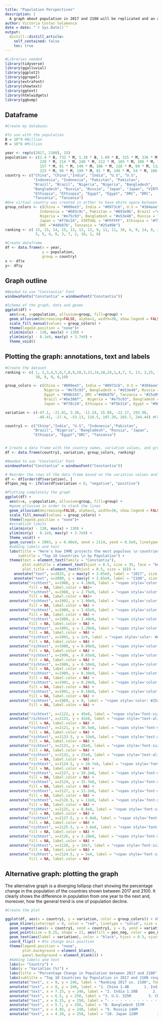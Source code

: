 ```yaml
---
title: "Population Perspectives"
description: |
  A graph about population in 2017 and 2100 will be replicated and an alternative way of visualizing this graph will be presented
author: Victoria Costas Salamanca
date = date: "`r Sys.Date()`"
output:
  distill::distill_article:
    self_contained: false
    toc: true
---
```

```r
#Libraries needed
library(tidyverse)
library(ggalluvial)
library(ggplot2)
library(ggrepel)
library(extrafont)
library(showtext)
library(ggtext)
library(htmlwidgets)
library(ggbump)
```

## Dataframe


```r
#Create my database:

#To use with the population
B = 10^9 #Billion
M = 10^6 #Million

year <- rep(c(2017, 2100), 15)
population <- c(1.4 * B, 732 * M, 1.38 * B, 1.09 * B, 325 * M, 336 * M, 258 * M,
                229 * M, 214 * M, 248 * M, 212 * M, 165 * M, 206 * M, 791 * M, 
                157 * M, 81 * M, 146 * M, 106 * M, 128 * M, 60 * M, 112*M, 170*M, 103 * M,
                223 * M, 96 * M, 199 * M, 81 * M, 246 * M, 54 * M, 186 * M)
country <- c("China", "China","India", "India", "U.S", "U.S",
             "Indonesia", "Indonesia", "Pakistan", "Pakistan",
             "Brazil", "Brazil", "Nigeria", "Nigeria", "Bangladesh", 
             "Bangladesh", "Russia", "Russia", "Japan", "Japan", "VIRTUAL", "VIRTUAL",
             "Ethiopia", "Ethiopia", "Egypt", "Egypt", "DRC", "DRC",
             "Tanzania", "Tanzania")
#One virtual country was created in orther to have white space between countries as in the original graph
group_colors <- c(China = "#009ee5", India = "#0973cb", U.S = "#384aae",
                Indonesia = "#603c9c", Pakistan = "#893e9b", Brazil ="#be388f", 
                Nigeria = "#e75c93", Bangladesh = "#e53e48", Russia = "#f96439",
                Japan = "#f78c24", VIRTUAL = "#FFFFFF", Ethiopia = "#f5b314", Egypt = "#98b245", 
                DRC ="#40b87b", Tanzania = "#25a99b")
ranking <- c( 15, 13, 14, 15, 13, 12, 12, 9, 11, 11, 10, 4, 9, 14, 8, 2, 7, 3, 6, 1,
              5, 5, 4, 8, 3, 7, 2, 10, 1, 6)

#Create dataframe
df <- data.frame(x = year,
                 y = population,
                 group = country)
x <- df$x
y<- df$y

```


## Graph outline


```r
#Needed to use "Constantia" Font
windowsFonts("Constantia" = windowsFont("Constantia"))

#Schema of the graph, data and geoms
ggplot(df) +
  aes(x=x, y=population, alluvium=group, fill=group) +
  geom_alluvium(decreasing=FALSE, alpha=1, width=30, show.legend = FALSE) +
  scale_fill_manual(values = group_colors) +
  theme(legend.position = "none")+
  xlim(min(x) - 130, max(x) + 130) + 
  ylim(min(y) - 0.1e9, max(y) + 3.7e9) +
  theme_void()


```

## Plotting the graph: annotations, text and labels


```r
#Create the dataset
ranking <- c( 1, 2,3,4,5,6,7,8,9,10,3,13,14,18,24,1,4,7, 5, 13, 2,25, 19, 
              38, 8, 9, 6,10)

group_colors <- c(China = "#009ee5", India = "#0973cb", U.S = "#384aae", Indonesia = "#603c9c", Pakistan = "#893e9b", Brazil ="#be388f",
                  Nigeria = "#e75c93", Bangladesh = "#e53e48", Russia = "#f96439", Japan = "#f78c24", Ethiopia = "#f5b314",
                  Egypt = "#98b245", DRC ="#40b87b", Tanzania = "#25a99b", China = "#009ee5", India = "#0973cb", U.S = "#384aae",  Indonesia = "#603c9c",  Pakistan = "#893e9b",  
                  Brazil ="#be388f",  Nigeria = "#e75c93", Bangladesh = "#e53e48", Russia = "#f96439",
                  Japan = "#f78c24", Ethiopia = "#f5b314", Egypt = "#98b245", DRC ="#40b87b", Tanzania = "#25a99b")

variation <- c(-47.1, -21.01, 3.38, -11.24, 15.89, -22.17, 293.98,
               -48.41, -27.4, -53.13, 116.5, 107.29, 203.7, 244.44) #From the data on top

country1 <- c("China","India", "U.S", "Indonesia","Pakistan",
             "Brazil", "Nigeria", "Bangladesh", "Russia", "Japan",
             "Ethiopia", "Egypt","DRC", "Tanzania")


# Create a data frame with the country names, variation values, and group colors
df <- data.frame(country1, variation, group_colors, ranking)

#Needed to use "Constantia" Font
windowsFonts("Constantia" = windowsFont("Constantia"))

# Reorder the rows of the data frame based on the variation values and establish categories
df <- df[order(df$variation), ]
df$pos_neg <- ifelse(df$variation < 0, "negative", "positive")

#Plotting completely the graph
ggplot(df) +
  aes(x=x, y=population, alluvium=group, fill=group) +
  #geom_alluvium in order to stack the lines
  geom_alluvium(decreasing=FALSE, alpha=1, width=30, show.legend = FALSE) +
  scale_fill_manual(values = group_colors) +
  theme(legend.position = "none")+
  #establish limits
  xlim(min(x) - 130, max(x) + 130) + 
  ylim(min(y) - 0.1e9, max(y) + 3.7e9) +
  theme_void() +
  geom_curve(x = 2003, y = 0.40e9, xend = 2114, yend = 0.5e9, linetype="dashed", color = "black", size = 0.5, angle = 20, curvature = 0) +
  #adding labels and text
  labs(title = "Here's how IHME projects the most populous \n countries will change by 2100.",
      subtitle = "Top 10 Countries \n by Population") +
  theme(text = element_text(family = "Constantia"),
        plot.subtitle = element_text(hjust = 0.5, size = 35, face = "bold"),  # Center subtitle
        plot.title = element_text(hjust = 0.5, size = 16)) +
    annotate("text", x=2025, y = max(y) + 3.65e9, label = "2017", size = 4) +
    annotate("text", x=2090, y = max(y) + 3.65e9, label = "2100", size = 4) +
  annotate("richtext", x=1988, y = 4.10e9, label = "<span style='color: #009ee5; '>#1</span> China <span style='font-size: 20px '><b>1.4B</b></span>", 
           fill = NA, label.color = NA)+
  annotate("richtext", x=1988, y = 2.75e9, label = "<span style='color: #0973cb; '>#2</span> India <span style='font-size: 20px '><b>1.38B</b></span>", 
           fill = NA, label.color = NA)+
  annotate("richtext", x=1992, y = 1.90e9, label = "<span style='color: #384aae;font-size: 10px '>#3</span> <span style='font-size: 10px '> U.S.<b>325M</b></span>", 
           fill = NA, label.color = NA) +
  annotate("richtext", x=1989, y = 1.65e9, label = "<span style='color: #603c9c;font-size: 10px '>#4</span> <span style='font-size: 10px '> Indonesia <b>258M</b></span>", 
           fill = NA, label.color = NA) +
  annotate("richtext", x=1989, y = 1.40e9, label = "<span style='color: #893e9b;font-size: 10px '>#5</span> <span style='font-size: 10px '> Pakistan <b>214M</b></span>", 
           fill = NA, label.color = NA) +
  annotate("richtext", x=1991, y = 1.20e9, label = "<span style='color: #be388f;font-size: 10px '>#6</span> <span style='font-size: 10px '> Brazil <b>212M</b></span>", 
           fill = NA, label.color = NA) +
  annotate("richtext", x=1991, y = 1e9, label = "<span style='color: #e75c93;font-size: 10px '>#7</span> <span style='font-size: 10px '> Nigeria <b>206M</b></span>", 
           fill = NA, label.color = NA) +
  annotate("richtext", x=1988, y = 0.80e9, label = "<span style='color: #e53e48;font-size: 10px '>#8</span> <span style='font-size: 10px '> Bangladesh <b>157M</b></span>", 
           fill = NA, label.color = NA) +
  annotate("richtext", x=1990, y = 0.65e9, label = "<span style='color: #f96439;font-size: 10px '>#9</span> <span style='font-size: 10px '> Russia <b>146M</b></span>", 
           fill = NA, label.color = NA) +
  annotate("richtext", x=1989, y = 0.50e9, label = "<span style='color: #f78c24;font-size: 10px '>#10</span> <span style='font-size: 10px '> Japan <b>128M</b></span>", 
           fill = NA, label.color = NA) +
  annotate("richtext", x=1989, y = 0.30e9, label = "<span style='color: #f5b314;font-size: 10px '>#13</span> <span style='font-size: 10px '> Ethiopia <b>103M</b></span>", 
           fill = NA, label.color = NA) +
  annotate("richtext", x=1991, y = 0.20e9, label = "<span style='color: #98b245;font-size: 10px '>#14</span> <span style='font-size: 10px '> Egypt <b>96M</b> </span>", 
           fill = NA, label.color = NA) +
  annotate("richtext", x=1991, y = 0.10e9, label = "<span style='color: #40b87b;font-size: 10px '>#18</span> <span style='font-size: 10px '> DRC <b>81M</b></span>", 
           fill = NA, label.color = NA) +
  annotate("richtext", x=1989, y = 0, label = "<span style='color: #25a99b;font-size: 10px '>#24</span> <span style='font-size: 10px '> Tanzania <b>54M</b></span>", 
           fill = NA, label.color = NA) +
  
  annotate("richtext", x=2122, y = 45e8, label = "<span style='font-size: 14px'><b>1.09B</b></span>", fill = NA, label.color = NA) +
  annotate("richtext", x=2133, y = 42e8, label = "<span style='text-align: left; font-size: 10px'><span style='color: #009ee5;'>#1 </span><b>India</b> emerges at the top<br>of the leaderboard, despite<br>an overall decline in numbers.</span>", 
           fill = NA, label.color = NA) +
  annotate("richtext", x=2121, y = 36.5e8, label = "<span style='font-size: 14px'><b>791M</b></span>", 
           fill = NA, label.color = NA) +
  annotate("richtext", x=2133.5, y = 33e8, label = "<span style='text-align: left; font-size: 10px'><span style='color: #e75c93;'>#2 </span><b>Nigeria</b> leads Sub-Saharan<br>Africa as the only region that<br>will continue to see population<br>growth in 2100.</span>", 
           fill = NA, label.color = NA) +
  annotate("richtext", x=2121, y = 28e8, label = "<span style='font-size: 14px'><b>732M</b></span>", 
           fill = NA, label.color = NA) +
  annotate("richtext", x=2132, y = 25e8, label = "<span style='text-align: left; font-size: 10px'><span style='color: #384aae;'>#3 </span><b>China's</b> total population<br>will contract by almost<br>half by 2100.</span>", 
           fill = NA, label.color = NA) +
  annotate("richtext", x=2124.5, y = 20.7e8, label = "<span style='font-size: 10px '><span><b>336M</b></span> U.S. <span style='color: #384aae;'>#4</span></span>", 
           fill = NA, label.color = NA) +
  annotate("richtext", x=2127, y = 18.2e8, label = "<span style='font-size: 10px '><span><b>248M</b></span> Pakistan <span style='color: #893e9b;'>#5</span></span>", 
           fill = NA, label.color = NA) +
  annotate("richtext", x=2124, y = 15.7e8, label = "<span style='font-size: 10px '><span><b>246M</b></span> DRC <span style='color: #40b87b;'>#6</span></span>", 
           fill = NA, label.color = NA) +
  annotate("richtext", x=2127, y = 13.2e8, label = "<span style='font-size: 10px '><span><b>229M</b></span> Indonesia <span style='color: #603c9c;'>#7</span></span>", 
           fill = NA, label.color = NA) +
  annotate("richtext", x=2126.5, y = 11e8, label = "<span style='font-size: 10px '><span><b>223M</b></span> Ethiopia <span style='color: #f5b314;'>#8</span></span>", 
           fill = NA, label.color = NA) +
  annotate("richtext", x=2125, y = 8.8e8, label = "<span style='font-size: 10px '><span><b>199M</b></span> Egypt <span style='color: #98b245;'>#9</span></span>", 
           fill = NA, label.color = NA) +
  annotate("richtext", x=2127.5, y = 6.8e8, label = "<span style='font-size: 10px '><span><b>186M</b></span> Tanzania <span style='color: #25a99b;'>#10</span></span>", 
           fill = NA, label.color = NA) +
  annotate("richtext", x=2125.5, y = 3.6e8, label = "<span style='font-size: 10px '><span><b>165M</b></span> Brazil <span style='color: #be388f;'>#13</span></span>", 
           fill = NA, label.color = NA) +
  annotate("richtext", x=2126, y = 2.28e8, label = "<span style='font-size: 10px '><span><b>106M</b></span> Russia <span style='color: #f96439;'>#19</span></span>", 
           fill = NA, label.color = NA) +
  annotate("richtext", x=2128, y = 10e7, label = "<span style='font-size: 10px '><span><b>81M</b></span> Bangladesh <span style='color: #e53e48;'>#25</span></span>", 
           fill = NA, label.color = NA) +
  annotate("richtext", x=2124.5, y = 5e4, label = "<span style='font-size: 10px '><span><b>60M</b></span> Japan <span style='color: #f78c24;'>#38</span></span>", 
           fill = NA, label.color = NA)

```


## Alternative graph: plotting the graph

The alternative graph is a diverging lollipop chart showing the percentage change in the population of the countries shown between 2017 and 2100. It clearly shows the difference in population from one year to the next and, moreover, how the general trend is one of population decline. 


```r
#Create the plot

ggplot(df, aes(x = country1, y = variation, color = group_colors)) + #basic plot
  geom_hline(yintercept = 0, color = "red", linetype = "solid", size = 2) + #to remark the 0
  geom_segment(aes(x = country1, xend = country1, y = 0, yend = variation, color = pos_neg), size = 1) + 
  geom_point(size = 8.25, shape = 21, aes(fill = pos_neg, color = pos_neg)) +
  geom_text(aes(label = variation), color = "black", hjust = 0.5, vjust = 0.5, size= 2, fontface = "bold.italic")+
  coord_flip() + #to change axis position
  theme(legend.position = "none",
        plot.background = element_blank(),
        panel.background = element_blank()) +
  #Adding labels and text
  labs(x= "Country") +
  labs(y = "Variation (%)") +
  labs(title = "Percentage Change in Population between 2017 and 2100", size = 20) +
  labs(subtitle = "Top 10 Countries by Population in 2017 and 2100 respectively.", size = 10) +
  annotate("text", x = 9, y = 246, label = "Ranking 2017 vs. 2100", fontface = "bold.italic") +
  annotate("text", x = 8, y = 246, label = "1. China 1.4B       1. India 1.09B", size = 3, fontface ="italic") +
  annotate("text", x = 7.25, y = 246, label = "2. India 1.38B       2. Nigeria 791M", size = 3, fontface ="italic") +
  annotate("text", x = 6.5, y = 250, label = "3. U.S. 325M        3. China 732M ", size = 3, fontface ="italic") +
  annotate("text", x = 6.15, y = 250, label = "- - - - - - - - - - - - - - -") +
  annotate("text", x = 5.7, y = 250, label = "8. Bangladesh 157M         8. Ethiopia 223M", size = 3, fontface = "italic") +
  annotate("text", x = 4.95, y = 248, label = "9. Russia 146M            9. Egypt 199M", size = 3, fontface ="italic") +
  annotate("text", x = 4.20, y = 250, label = "10. Japan 128M         10. Tanzania 186M", size = 3, fontface ="italic")

```




